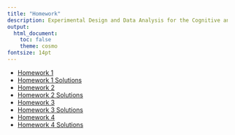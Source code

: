```yaml
---
title: "Homework"
description: Experimental Design and Data Analysis for the Cognitive and Brain Sciences
output:
  html_document:
    toc: false
    theme: cosmo
fontsize: 14pt
---
```


- <a href="homework/homework_1.html" target="_blank">Homework 1</a>
- <a href="homework/homework_1_solutions.html" target="_blank">Homework 1 Solutions</a>
- <a href="homework/homework_2.html" target="_blank">Homework 2</a>
- <a href="homework/homework_2_solutions.html" target="_blank">Homework 2 Solutions</a>
- <a href="homework/homework_3.html" target="_blank">Homework 3</a>
- <a href="homework/homework_3_pdf_solutions.pdf" target="_blank">Homework 3 Solutions</a>
- <a href="homework/homework_4.html" target="_blank">Homework 4</a>
- <a href="homework/homework_4_pdf_solutions.pdf" target="_blank">Homework 4 Solutions</a>
